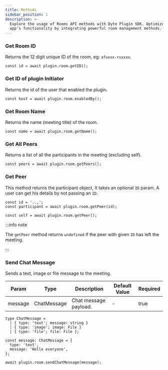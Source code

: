 ```yaml
---
title: Methods
sidebar_position: 1
description: >-
  Explore the usage of Rooms API methods with Dyte Plugin SDK. Optimize your
  app's functionality by integrating powerful room management methods.
---
```


### Get Room ID

Returns the 12 digit unique ID of the room, eg: `afuxxx-rusxxx`.

```tsx
const id = await plugin.room.getID();
```

### Get ID of plugin Initiator

Returns the id of the user that enabled the plugin.

```tsx
const host = await plugin.room.enabledBy();
```

### Get Room Name

Returns the name (meeting title) of the room.

```tsx
const name = await plugin.room.getName();
```

### Get All Peers

Returns a list of all the participants in the meeting (excluding self).

```tsx
const peers = await plugin.room.getPeers();
```

### Get Peer

This method returns the participant object, It takes an optional `ID` param. A
user can get his details by not passing an `ID`.

```tsx
const id = '..,';
const participant = await plugin.room.getPeer(id);
```

```tsx
const self = await plugin.room.getPeer();
```

:::info note

The `getPeer` method returns `undefined` if the peer with given `ID` has left
the meeting.

:::

### Send Chat Message

Sends a text, image or file message to the meeting.

| Param   | Type        | Description           | Default Value | Required |
| ------- | ----------- | --------------------- | ------------- | -------- |
| message | ChatMessage | Chat message payload. | -             | true     |

```tsx
type ChatMessage =
  | { type: 'text'; message: string }
  | { type: 'image'; image: File }
  | { type: 'file'; file: File };
```

```tsx
const message: ChatMessage = {
  type: 'text',
  message: 'Hello everyone',
};

await plugin.room.sendChatMessage(message);
```

<head>
  <title>Plugin SDK Methods</title>
  <meta
    name="description"
    content="Explore the usage of Rooms API methods with Dyte Plugin SDK. Optimize your app's functionality by integrating powerful room management methods."
  />
</head>
